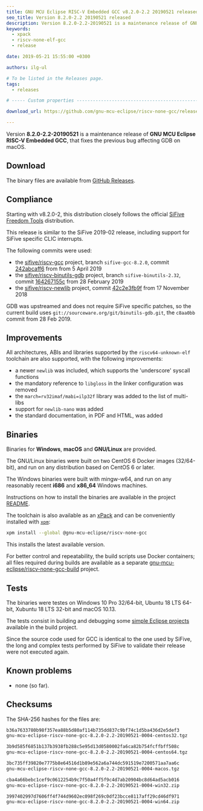 ```yaml
---
title: GNU MCU Eclipse RISC-V Embedded GCC v8.2.0-2.2 20190521 released
seo_title: Version 8.2.0-2.2 20190521 released
description: Version 8.2.0-2.2-20190521 is a maintenance release of GNU MCU Eclipse RISC-V Embedded GCC.
keywords:
  - xpack
  - riscv-none-elf-gcc
  - release

date: 2019-05-21 15:55:00 +0300

authors: ilg-ul

# To be listed in the Releases page.
tags:
  - releases

# ----- Custom properties -----------------------------------------------------

download_url: https://github.com/gnu-mcu-eclipse/riscv-none-gcc/releases/tag/v8.2.0-2.2-20190521/

---
```



Version **8.2.0-2.2-20190521** is a maintenance release of **GNU MCU Eclipse RISC-V Embedded GCC**, that fixes the previous bug affecting GDB on macOS.

<!-- truncate -->

<PageMetadata title={frontMatter.seo_title} />

## Download

The binary files are available from <a href={frontMatter.download_url}>GitHub Releases</a>.

## Compliance

Starting with v8.2.0-2, this distribution closely follows the official
[SiFive](https://www.sifive.com)
[Freedom Tools](https://github.com/sifive/freedom-tools) distribution.

This release is similar to the SiFive 2019-02 release, including support for
SiFive specific CLIC interrupts.

The following commits were used:

- the [sifive/riscv-gcc](https://github.com/sifive/riscv-gcc) project,
branch `sifive-gcc-8.2.0`, commit
[242abcaff6](https://github.com/sifive/riscv-gcc/tree/242abcaff697d0a1ea12dccc975465e1bfeb8331)
from from 5 April 2019
- the [sifive/riscv-binutils-gdb](https://github.com/sifive/riscv-binutils-gdb)
project, branch `sifive-binutils-2.32`, commit
[164267155c](https://github.com/sifive/riscv-binutils-gdb/tree/164267155c96f91472a539ca78ac919993bc5b4e)
from 28 February 2019
- the [sifive/riscv-newlib](https://github.com/sifive/riscv-newlib) project,
commit [42c2e3fb9f](https://github.com/sifive/riscv-newlib/tree/42c2e3fb9f557d59b76d1a64bb6fb32707ff4530)
from 17 November 2018

GDB was upstreamed and does not require SiFive specific patches,
so the current build uses
`git://sourceware.org/git/binutils-gdb.git`, the `c8aa0bb` commit from
28 Feb 2019.

## Improvements

All architectures, ABIs and libraries supported by the `riscv64-unknown-elf`
toolchain are also supported, with the following improvements:

* a newer `newlib` was included, which supports the 'underscore' syscall functions
* the mandatory reference to `libgloss` in the linker configuration was removed
* the `march=rv32imaf/mabi=ilp32f` library was added to the list of multi-libs
* support for `newlib-nano` was added
* the standard documentation, in PDF and HTML, was added

## Binaries

Binaries for **Windows**, **macOS** and **GNU/Linux** are provided.

The GNU/Linux binaries were built on two CentOS 6 Docker images (32/64-bit),
and run on any distribution based on CentOS 6 or later.

The Windows binaries were built with mingw-w64, and run on any reasonably
recent **i686** and **x86_64** Windows machines.

Instructions on how to install the binaries are available in the project [README](https://github.com/xpack-dev-tools/riscv-none-embed-gcc-xpack).

The toolchain is also available as an
[xPack](https://www.npmjs.com/package/@gnu-mcu-eclipse/riscv-none-gcc)
and can be conveniently installed with
[`xpm`](https://www.npmjs.com/package/xpm):

```sh
xpm install --global @gnu-mcu-eclipse/riscv-none-gcc
```

This installs the latest available version.

For better control and repeatability, the build scripts use Docker
containers; all files required during builds are available as a separate
[gnu-mcu-eclipse/riscv-none-gcc-build](https://github.com/gnu-mcu-eclipse/riscv-none-gcc-build)
project.

## Tests

The binaries were testes on Windows 10 Pro 32/64-bit, Ubuntu 18 LTS 64-bit,
Xubuntu 18 LTS 32-bit and macOS 10.13.

The tests consist in building and debugging some
[simple Eclipse projects](https://github.com/gnu-mcu-eclipse/riscv-none-gcc-build/tree/master/tests/eclipse)
available in the build project.

Since the source code used for GCC is identical to the one used by SiFive, the
long and complex tests performed by SiFive to validate their release were not
executed again.

## Known problems

* none (so far).

## Checksums

The SHA-256 hashes for the files are:

```txt
b36a7633780b98f357ea88b5d80af114b735dd837c9bf74c1d5ba436d2e5def3
gnu-mcu-eclipse-riscv-none-gcc-8.2.0-2.2-20190521-0004-centos32.tgz

3b9d585f6851b137b3938fb288c5e95d13d0580002fa6ca82b754fcffbff508c
gnu-mcu-eclipse-riscv-none-gcc-8.2.0-2.2-20190521-0004-centos64.tgz

3bc735ff39820e7775b8e64516d1b89e562a6a744dc591519e7200571aa7aa6c
gnu-mcu-eclipse-riscv-none-gcc-8.2.0-2.2-20190521-0004-macos.tgz

cba4a66bebc1cef9c0612254b9c7f50a4ff5f9c4d7ab20904bc8d64ad5acb016
gnu-mcu-eclipse-riscv-none-gcc-8.2.0-2.2-20190521-0004-win32.zip

3997402997d7606ff4f744d9602ec098f269c0df23bcce8117aff29cd46df971
gnu-mcu-eclipse-riscv-none-gcc-8.2.0-2.2-20190521-0004-win64.zip
```
